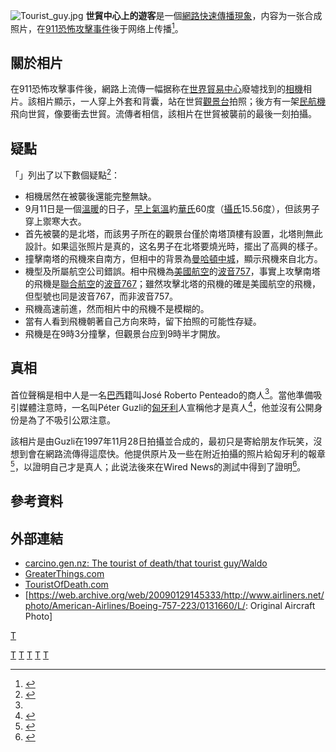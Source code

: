 [[File:Tourist_guy.jpg|thumb]]
'''世貿中心上的遊客'''是一個[[網路快速傳播現象|網路快速傳播現象]]，内容为一张合成照片，在[[911恐怖攻擊事件|911恐怖攻擊事件]]後于网络上传播<ref>{{cite web |url=http://www.usatoday.com/tech/news/2001/11/20/ebrief.htm |title=Wacky Tourist Guy popping up all over |accessdate=2008-09-21 |last=Kornblum |first=Janet |coauthors= |date=2001-11-20 |work=USA Today |publisher= |archive-date=2012-02-04 |archive-url=https://web.archive.org/web/20120204103812/http://www.usatoday.com/tech/news/2001/11/20/ebrief.htm |dead-url=no }}</ref>。

== 關於相片 ==
在911恐怖攻擊事件後，網路上流傳一幅据称在[[世界貿易中心|世界貿易中心]]廢墟找到的[[相機|相機]]相片。該相片顯示，一人穿上外套和背囊，站在世貿[[觀景台|觀景台]]拍照；後方有一架[[民航機|民航機]]飛向世貿，像要衝去世貿。流傳者相信，該相片在世貿被襲前的最後一刻拍攝。

== 疑點 ==
「{{Link-en|流言博物館|Museum of Hoaxes}}」列出了以下數個疑點<ref name = "museumofhoaxes">{{cite web| url=http://www.museumofhoaxes.com/hoax/Hoaxipedia/Tourist_Guy/| title=Tourist Guy| publisher=Museum of Hoaxes| accessdate=2006-03-20| archive-date=2014-08-01| archive-url=https://web.archive.org/web/20140801212854/http://www.museumofhoaxes.com/hoax/Hoaxipedia/Tourist_Guy/| dead-url=yes}}</ref>：
*相機居然在被襲後還能完整無缺。
*9月11日是一個[[溫暖|溫暖]]的日子，[[早上|早上]][[氣溫|氣溫]]約[[華氏|華氏]]60度（[[攝氏|攝氏]]15.56度），但該男子穿上禦寒大衣。
*首先被襲的是北塔，而該男子所在的觀景台僅於南塔頂樓有設置，北塔則無此設計。如果這张照片是真的，这名男子在北塔要燒光時，擺出了高興的樣子。
*撞擊南塔的飛機來自南方，但相中的背景為[[曼哈頓中城|曼哈頓中城]]，顯示飛機來自北方。
*機型及所屬航空公司錯誤。相中飛機為[[美國航空|美國航空]]的[[波音757|波音757]]，事實上攻擊南塔的飛機是[[聯合航空|聯合航空]]的[[波音767|波音767]]；雖然攻擊北塔的飛機的確是美國航空的飛機，但型號也同是波音767，而非波音757。
*飛機高速前進，然而相片中的飛機不是模糊的。
*當有人看到飛機朝著自己方向來時，留下拍照的可能性存疑。
*飛機是在9時3分撞擊，但觀景台应到9時半才開放。

== 真相 ==
首位聲稱是相中人是一名[[巴西|巴西]]籍叫José Roberto Penteado的商人<ref name = "museumofhoaxes"/>。當他準備吸引媒體注意時，一名叫Péter Guzli的[[匈牙利|匈牙利]]人宣稱他才是真人<ref>{{cite web |url=http://www.guardian.co.uk/technology/2001/nov/30/september112001.ethicalliving?commentpage=1 |title=Tracking down the tourist of death |accessdate=2008-09-21 |last=Hickman |first=Leo |date=2001-11-05 |work=Guardian.co.uk |archive-date=2012-11-13 |archive-url=https://web.archive.org/web/20121113114315/http://www.guardian.co.uk/technology/2001/nov/30/september112001.ethicalliving?commentpage=1 |dead-url=no }}</ref>，他並沒有公開身份是為了不吸引公眾注意。

該相片是由Guzli在1997年11月28日拍攝並合成的，最初只是寄給朋友作玩笑，沒想到會在網路流傳得這麼快。他提供原片及一些在附近拍攝的照片給匈牙利的報章<ref>{{cite web| url=http://index.hu/tech/net/realtouristg/| title=Egy magyar turista kalandjai a cybertérben| last=Cattani| first=Razzia| language=hu| date=2001-11-14| accessdate=2006-03-20| archive-date=2006-03-01| archive-url=https://web.archive.org/web/20060301135120/http://index.hu/tech/net/realtouristg/| dead-url=no}}</ref>，以證明自己才是真人；此说法後來在Wired News的測試中得到了證明<ref>{{cite web | url = http://www.wired.com/news/culture/0,1284,48397,00.html | title = He's the Real Tourist Guy | last = Benner | first = Jeffrey | date = 2001-11-20 | accessdate = 2007-02-18 | work = Wired News | publisher = Wired | archive-date = 2008-05-16 | archive-url = https://web.archive.org/web/20080516032810/http://www.wired.com/news/culture/0,1284,48397,00.html | dead-url = no }}</ref>。

== 參考資料 ==
{{reflist}}

== 外部連結 ==
*[https://web.archive.org/web/20081022183639/http://carcino.gen.nz/images/index.php/627708f8/ carcino.gen.nz: The tourist of death/that tourist guy/Waldo]
*[https://web.archive.org/web/20041019082334/http://www.greaterthings.com/News/911/Tourist/ GreaterThings.com]
*[https://web.archive.org/web/20101222043108/http://touristofdeath.com/ TouristOfDeath.com]
*[https://web.archive.org/web/20090129145333/http://www.airliners.net/photo/American-Airlines/Boeing-757-223/0131660/L/: Original Aircraft Photo]

{{September 11}}

[[Category:網路迷因|T]]
[[Category:九一一襲擊事件題材作品|T]]
[[Category:匈牙利人|T]]
[[Category:都市傳說|T]]
[[Category:攝影作品|T]]
[[分類:1997年作品|T]]